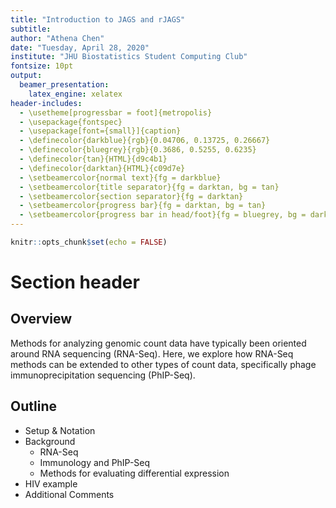 ```yaml
---
title: "Introduction to JAGS and rJAGS"
subtitle: 
author: "Athena Chen"
date: "Tuesday, April 28, 2020"
institute: "JHU Biostatistics Student Computing Club"
fontsize: 10pt
output: 
  beamer_presentation:
    latex_engine: xelatex
header-includes:
  - \usetheme[progressbar = foot]{metropolis}
  - \usepackage{fontspec}
  - \usepackage[font={small}]{caption}
  - \definecolor{darkblue}{rgb}{0.04706, 0.13725, 0.26667}
  - \definecolor{bluegrey}{rgb}{0.3686, 0.5255, 0.6235}
  - \definecolor{tan}{HTML}{d9c4b1}
  - \definecolor{darktan}{HTML}{c09d7e}
  - \setbeamercolor{normal text}{fg = darkblue}
  - \setbeamercolor{title separator}{fg = darktan, bg = tan}
  - \setbeamercolor{section separator}{fg = darktan}
  - \setbeamercolor{progress bar}{fg = darktan, bg = tan}
  - \setbeamercolor{progress bar in head/foot}{fg = bluegrey, bg = darkblue}
---
```


```r
knitr::opts_chunk$set(echo = FALSE)
```

# Section header

## Overview

Methods for analyzing genomic count data have typically been oriented around RNA sequencing (RNA-Seq). Here, we explore how RNA-Seq methods can be extended to other types of count data, specifically phage immunoprecipitation sequencing (PhIP-Seq). 

## Outline 

- Setup & Notation
- Background
    - RNA-Seq
    - Immunology and PhIP-Seq
    - Methods for evaluating differential expression
- HIV example
- Additional Comments


